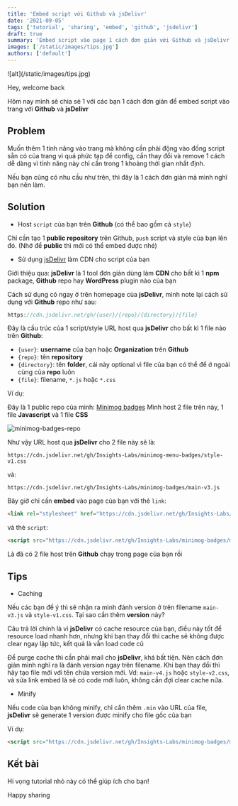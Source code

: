 ```yaml
---
title: 'Embed script với Github và jsDelivr'
date: '2021-09-05'
tags: ['tutorial', 'sharing', 'embed', 'github', 'jsdelivr']
draft: true
summary: 'Embed script vào page 1 cách đơn giản với Github và jsDelivr'
images: ['/static/images/tips.jpg']
authors: ['default']
---
```



<UnsplashLicense photoURL="https://unsplash.com/photos/82TpEld0_e4" author="AbsolutVision" />
![alt](/static/images/tips.jpg)

Hey, welcome back <Twemoji emoji="waving-hand" />

Hôm nay mình sẽ chia sẻ 1 với các bạn 1 cách đơn giản để embed script vào trang với **Github** và **jsDelivr**

## Problem

Muốn thêm 1 tính năng vào trang mà không cần phải động vào đống script sẵn có của trang vì quá phức tạp để config, 
cần thay đổi và remove 1 cách dễ dàng vì tính năng này chỉ cần trong 1 khoảng thời gian nhất định.

Nếu bạn cũng có nhu cầu như trên, thì đây là 1 cách đơn giản mà mình nghĩ bạn nên làm.

## Solution

- Host `script` của bạn trên **Github** (có thể bao gồm cả `style`)

Chỉ cần tạo 1 **public repository** trên Github, `push` script và style của bạn lên đó.
(Nhớ để **public** thì mới có thể embed được nhé)

- Sử dụng [jsDelivr](https://www.jsdelivr.com/) làm CDN cho script của bạn

Giới thiệu qua: **jsDelivr** là 1 tool đơn giản dùng làm **CDN** cho bất kì 1 **npm** package, **Github** repo hay **WordPress** plugin nào của bạn

Cách sử dụng có ngay ở trên homepage của **jsDelivr**, mình note lại cách sử dụng với **Github** repo như sau:

```js
https://cdn.jsdelivr.net/gh/{user}/{repo}/{directory}/{file}
```

Đây là cấu trúc của 1 script/style URL host qua **jsDelivr** cho bất kì 1 file nào trên **Github**:

- `{user}`: **username** của bạn hoặc **Organization** trên **Github**
- `{repo}`: tên **repository**
- `{directory}`: tên **folder**, cái này optional vì file của bạn có thể để ở ngoài cùng của **repo** luôn
- `{file}`: filename, `*.js` hoặc `*.css`

Ví dụ:

Đây là 1 public repo của mình: [Minimog badges](https://github.com/Insights-Labs/minimog-badges)
Mình host 2 file trên này, 1 file **Javascript** và 1 file **CSS**

![minimog-badges-repo](/static/images/minimog-badges-repo.jpg)

Như vậy URL host qua **jsDelivr** cho 2 file này sẽ là:

`https://cdn.jsdelivr.net/gh/Insights-Labs/minimog-menu-badges/style-v1.css`

và:

`https://cdn.jsdelivr.net/gh/Insights-Labs/minimog-badges/main-v3.js`

Bây giờ chỉ cần **embed** vào page của bạn với thẻ `link`:

```html
<link rel="stylesheet" href="https://cdn.jsdelivr.net/gh/Insights-Labs/minimog-menu-badges/style-v1.css">
```

và thẻ `script`:

```html
<script src="https://cdn.jsdelivr.net/gh/Insights-Labs/minimog-badges/main-v3.js" async></script>
```

Là đã có 2 file host trên **Github** chạy trong page của bạn rồi <Twemoji emoji="party-popper" />

## Tips

- Caching

Nếu các bạn để ý thì sẽ nhận ra mình đánh version ở trên filename `main-v3.js` và `style-v1.css`. Tại sao cần thêm **version** này?

Câu trả lời chính là vì **jsDelivr** có cache resource của bạn, điều này tốt để resource load nhanh hơn, 
nhưng khi bạn thay đổi thì cache sẽ không được clear ngay lập tức, kết quả là vẫn load code cũ

Để purge cache thì cần phải mail cho **jsDelivr**, khá bất tiện. Nên cách đơn giản mình nghĩ ra là đánh version ngay trên filename.
Khi bạn thay đổi thì hãy tạo file mới với tên chứa version mới. Vd: `main-v4.js` hoặc `style-v2.css`, và sửa link embed là sẽ có code mới luôn, không cần đợi clear cache nữa.

- Minify

Nếu code của bạn không minify, chỉ cần thêm `.min` vào URL của file, **jsDelivr** sẽ generate 1 version được minify cho file gốc của bạn

Ví dụ:

```html
<script src="https://cdn.jsdelivr.net/gh/Insights-Labs/minimog-badges/main-v3.min.js" async></script>
```

## Kết bài

Hi vọng tutorial nhỏ này có thể giúp ích cho bạn!

Happy sharing <Twemoji emoji="hot-beverage" />